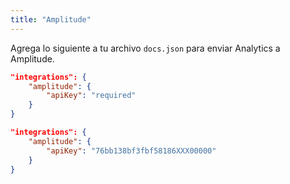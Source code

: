 ```yaml
---
title: "Amplitude"
---
```


Agrega lo siguiente a tu archivo `docs.json` para enviar Analytics a Amplitude.

<CodeGroup>

```json Opciones de Analytics en docs.json
"integrations": {
    "amplitude": {
        "apiKey": "required"
    }
}
```

```json Ejemplo
"integrations": {
    "amplitude": {
        "apiKey": "76bb138bf3fbf58186XXX00000"
    }
}
```

</CodeGroup>
